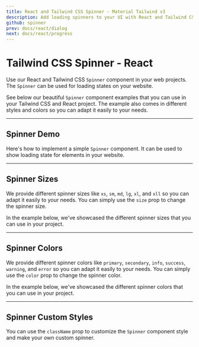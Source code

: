 ```yaml
---
title: React and Tailwind CSS Spinner - Material Tailwind v3
description: Add loading spinners to your UI with React and Tailwind CSS in Material Tailwind v3. Improve user feedback with customizable and responsive spinner elements.
github: spinner
prev: docs/react/dialog
next: docs/react/progress
---
```


# Tailwind CSS Spinner - React

Use our React and Tailwind CSS `Spinner` component in your web projects. The `Spinner` can be used for loading states on your website.

See below our beautiful `Spinner` component examples that you can use in your Tailwind CSS and React project. The example also comes in different styles and colors so you can adapt it easily to your needs.

---

## Spinner Demo

Here's how to implement a simple `Spinner` component. It can be used to show loading state for elements in your website.

<PreviewWithCode relativePath="spinner/spinner-demo.tsx" language="react" />

---

## Spinner Sizes

We provide different spinner sizes like `xs`, `sm`, `md`, `lg`, `xl`, and `xll` so you can adapt it easily to your needs. You can simply use the `size` prop to change the spinner size.

In the example below, we've showcased the different spinner sizes that you can use in your project.

<PreviewWithCode relativePath="spinner/spinner-sizes.tsx" language="react" />

---

## Spinner Colors

We provide different spinner colors like `primary`, `secondary`, `info`, `success`, `warning`, and `error` so you can adapt it easily to your needs. You can simply use the `color` prop to change the spinner color.

In the example below, we've showcased the different spinner colors that you can use in your project.

<PreviewWithCode relativePath="spinner/spinner-colors.tsx" language="react" />

---

## Spinner Custom Styles

You can use the `className` prop to customize the `Spinner` component style and make your own custom spinner.

<PreviewWithCode relativePath="spinner/spinner-custom-styles.tsx" language="react" />
